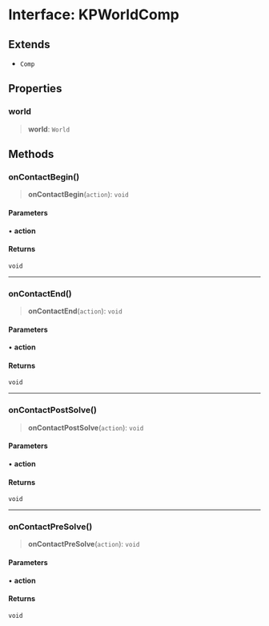 # Interface: KPWorldComp

## Extends

- `Comp`

## Properties

### world

> **world**: `World`

## Methods

### onContactBegin()

> **onContactBegin**(`action`): `void`

#### Parameters

• **action**

#### Returns

`void`

***

### onContactEnd()

> **onContactEnd**(`action`): `void`

#### Parameters

• **action**

#### Returns

`void`

***

### onContactPostSolve()

> **onContactPostSolve**(`action`): `void`

#### Parameters

• **action**

#### Returns

`void`

***

### onContactPreSolve()

> **onContactPreSolve**(`action`): `void`

#### Parameters

• **action**

#### Returns

`void`
